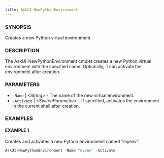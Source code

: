 ```yaml
---
title: AskUI-NewPythonEnvironment
---
```



### SYNOPSIS

Creates a new Python virtual environment.

### DESCRIPTION

The AskUI-NewPythonEnvironment cmdlet creates a new Python virtual environment with the specified name. Optionally, it can activate the environment after creation.

### PARAMETERS

- `-Name` | _&lt;String&gt;_ - The name of the new virtual environment. 
- `-Activate` | _&lt;SwitchParameter&gt;_ - If specified, activates the environment in the current shell after creation.

### EXAMPLES

#### EXAMPLE 1

Creates and activates a new Python environment named "myenv".

```powershell
AskUI-NewPythonEnvironment -Name "myenv" -Activate
```

